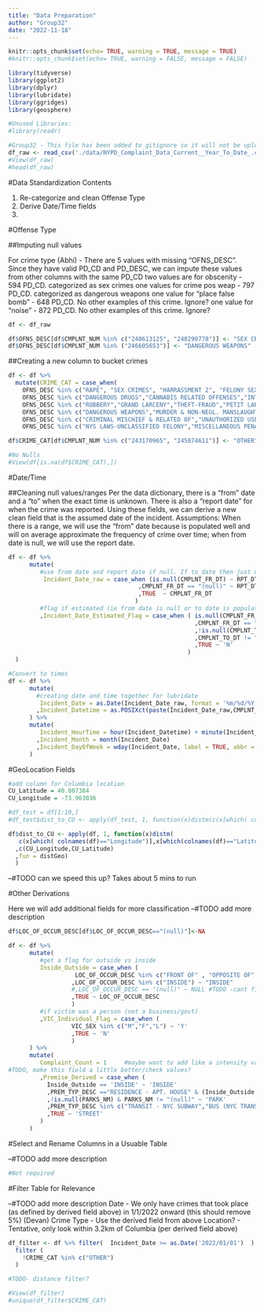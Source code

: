 ```yaml
---
title: "Data Preparation"
author: "Group32"
date: "2022-11-18"
---
```


```r
knitr::opts_chunk$set(echo= TRUE, warning = TRUE, message = TRUE)
#knitr::opts_chunk$set(echo= TRUE, warning = FALSE, message = FALSE)
```

```r
library(tidyverse)
library(ggplot2)
library(dplyr)
library(lubridate)
library(ggridges)
library(geosphere)

#Unused Libraries:
#library(readr)
```

```r
#Group32 - This file has been added to gitignore so it will not be uploaded. So we are on the same page and can run the same code, add the csv to your local project folder in a new subfolder "data". 
df_raw <- read_csv('./data/NYPD_Complaint_Data_Current__Year_To_Date_.csv')
#View(df_raw)
#head(df_raw)

```

#Data Standardization Contents

1) Re-categorize and clean Offense Type
2) Derive Date/Time fields
3) 



#Offense Type

##Imputing null values 

For crime type (Abhi) - There are 5 values with missing "OFNS_DESC". Since they have valid PD_CD and PD_DESC, we can impute these values from other columns with the same PD_CD
      two values are for obscenity - 594 PD_CD. categorized as sex crimes
      one values for crime pos weap - 797 PD_CD. categorized as dangerous weapons 
      one value for "place false bomb" - 648 PD_CD. No other examples of this crime. Ignore?
      one value for "noise" -  872 PD_CD. No other examples of this crime. Ignore?
      
```r
df <- df_raw

df$OFNS_DESC[df$CMPLNT_NUM %in% c("248613125", "248290778")] <- "SEX CRIMES"
df$OFNS_DESC[df$CMPLNT_NUM %in% ("246605653")] <- "DANGEROUS WEAPONS"

```

##Creating a new column to bucket crimes

```r
df <- df %>% 
  mutate(CRIME_CAT = case_when(
    OFNS_DESC %in% c("RAPE", "SEX CRIMES", "HARRASSMENT 2", "FELONY SEX CRIMES", "PROSTITUTION & RELATED OFFENSES") ~ "SEX CRIMES",
    OFNS_DESC %in% c("DANGEROUS DRUGS","CANNABIS RELATED OFFENSES","INTOXICATED & IMPAIRED DRIVING","ALCOHOLIC BEVERAGE CONTROL LAW","INTOXICATED/IMPAIRED DRIVING") ~ "DRUG AND ALCOHOL RELATED",
    OFNS_DESC %in% c("ROBBERY","GRAND LARCENY","THEFT-FRAUD","PETIT LARCENY","BURGLARY","GRAND LARCENY OF MOTOR VEHICLE","POSSESSION OF STOLEN PROPERTY","THEFT OF SERVICES","BURGLAR'S TOOLS","PETIT LARCENY OF MOTOR VEHICLE","OTHER OFFENSES RELATED TO THEF") ~ "THEFT OR BURGLARY",
    OFNS_DESC %in% c("DANGEROUS WEAPONS","MURDER & NON-NEGL. MANSLAUGHTER","KIDNAPPING & RELATED OFFENSES","HOMICIDE-NEGLIGENT,UNCLASSIFIE","HOMICIDE-NEGLIGENT-VEHICLE","KIDNAPPING","FELONY ASSAULT","ARSON","ASSAULT 3 & RELATED OFFENSES","UNLAWFUL POSS. WEAP. ON SCHOOL","MURDER & NON-NEGL. MANSLAUGHTER") ~ "MAJOR VIOLENT CRIMES",
    OFNS_DESC %in% c("CRIMINAL MISCHIEF & RELATED OF","UNAUTHORIZED USE OF A VEHICLE","FRAUDS","OFFENSES AGAINST PUBLIC SAFETY","DISORDERLY CONDUCT","JOSTLING","DISRUPTION OF A RELIGIOUS SERV","ESCAPE 3","OFF. AGNST PUB ORD SENSBLTY &","CRIMINAL TRESPASS","VEHICLE AND TRAFFIC LAWS","GAMBLING","OFFENSES AGAINST THE PERSON","OFFENSES INVOLVING FRAUD","FRAUDULENT ACCOSTING","ANTICIPATORY OFFENSES","LOITERING/GAMBLING (CARDS, DIC") ~ "FRAUD/GAMBLING AND MISC",
    OFNS_DESC %in% c("NYS LAWS-UNCLASSIFIED FELONY","MISCELLANEOUS PENAL LAW","FORGERY","OFFENSES AGAINST PUBLIC ADMINI","CHILD ABANDONMENT/NON SUPPORT","NYS LAWS-UNCLASSIFIED VIOLATION","OTHER STATE LAWS","OTHER STATE LAWS (NON PENAL LAW)","NEW YORK CITY HEALTH CODE","ADMINISTRATIVE CODE","OTHER STATE LAWS (NON PENAL LA","AGRICULTURE & MRKTS LAW-UNCLASSIFIED","ENDAN WELFARE INCOMP","OFFENSES RELATED TO CHILDREN") ~"OTHER"))

df$CRIME_CAT[df$CMPLNT_NUM %in% c("243170965", "245874611")] <- "OTHER"

#No Nulls
#View(df[is.na(df$CRIME_CAT),])

```




#Date/Time

##Cleaning null values/ranges
Per the data dictionary, there is a "from" date and a "to" when the exact time is unknown. There is also a "report date" for when the crime was reported. Using these fields, we can derive a new clean field that is the assumed date of the incident. Assumptions: When there is a range, we will use the "from" date because is populated well and will on average approximate the frequency of crime over time; when from date is null, we will use the report date. 

```r

df <- df %>%
      mutate(
         #use from date and report date if null. If to_date then just use from date and we can argue it averages out since new reports will start as other end
          Incident_Date_raw = case_when (is.null(CMPLNT_FR_DT) ~ RPT_DT
                                     ,CMPLNT_FR_DT == "(null)" ~ RPT_DT
                                     ,TRUE  ~ CMPLNT_FR_DT
                                    )
         #flag if estimated (ie from date is null or to date is populated)
         ,Incident_Date_Estimated_Flag = case_when ( is.null(CMPLNT_FR_DT) ~ 'Y'
                                                     ,CMPLNT_FR_DT == "(null)" ~ 'Y'
                                                     ,!is.null(CMPLNT_TO_DT) ~ 'Y'
                                                     ,CMPLNT_TO_DT != "(null)" ~ 'Y'
                                                     ,TRUE ~ 'N'
                                                   )
  ) 

#Convert to times
df <- df %>% 
      mutate(
        #creating date and time together for lubridate
         Incident_Date = as.Date(Incident_Date_raw, format = '%m/%d/%Y')
        ,Incident_Datetime = as.POSIXct(paste(Incident_Date_raw,CMPLNT_FR_TM), format = '%m/%d/%Y %H:%M:%S')
      ) %>%
      mutate(
         Incident_HourTime = hour(Incident_Datetime) + minute(Incident_Datetime)/60
        ,Incident_Month = month(Incident_Date)
        ,Incident_DayOfWeek = wday(Incident_Date, label = TRUE, abbr = TRUE)
      )

```

#GeoLocation Fields

```r
#add column for Columbia location
CU_Latitude = 40.807384
CU_Longitude = -73.963036

#df_test = df[1:10,]
#df_test$dist_to_CU <- apply(df_test, 1, function(x)distm(c(x[which( colnames(df)=="Longitude")],x[which(colnames(df)=="Latitude")]),c(x[which( colnames(df)=="CU_Longitude")],x[which( colnames(df)=="CU_Latitude")]),fun = distGeo))

df$dist_to_CU <- apply(df, 1, function(x)distm(
   c(x[which( colnames(df)=="Longitude")],x[which(colnames(df)=="Latitude")])
  ,c(CU_Longitude,CU_Latitude)
  ,fun = distGeo)
  )

```
--#TODO can we speed this up? Takes about 5 mins to run



#Other Derivations

Here we will add additional fields for more classification
--#TODO add more description

```r

df$LOC_OF_OCCUR_DESC[df$LOC_OF_OCCUR_DESC=="(null)"]<-NA

df <- df %>% 
      mutate(
         #get a flag for outside vs inside
         Inside_Outside = case_when ( 
                   LOC_OF_OCCUR_DESC %in% c("FRONT OF" , "OPPOSITE OF" , "REAR OF") ~ "OUTSIDE"
                  ,LOC_OF_OCCUR_DESC %in% c("INSIDE") ~ "INSIDE"
                  #,LOC_OF_OCCUR_DESC == "(null)" ~ NULL #TODO -cant figure this out error
                  ,TRUE ~ LOC_OF_OCCUR_DESC  
                  )
         #if victim was a person (not a business/govt)
         ,VIC_Individual_Flag = case_when (
                  VIC_SEX %in% c("M","F","L") ~ 'Y'
                  ,TRUE ~ 'N'
                  )
      ) %>% 
      mutate(
         Complaint_Count = 1     #maybe want to add like a intensity value or something?
#TODO, make this field a little better/check values?
         ,Premise_Derived = case_when (
           Inside_Outside == 'INSIDE' ~ 'INSIDE'
           ,PREM_TYP_DESC =="RESIDENCE - APT. HOUSE" & (Inside_Outside == "(null)" | is.null(Inside_Outside)) ~ 'INSIDE'
           ,!is.null(PARKS_NM) & PARKS_NM != "(null)" ~ 'PARK'
           ,PREM_TYP_DESC %in% c("TRANSIT - NYC SUBWAY","BUS (NYC TRANSIT)","TRANSIT FACILITY (OTHER)") ~ 'SUBWAY'
           ,TRUE ~ 'STREET'
         )
      )

```


#Select and Rename Columns in a Usuable Table

--#TODO add more description

```r
#Not required
```


#Filter Table for Relevance

--#TODO add more description
Date - We only have crimes that took place (as defined by derived field above) in 1/1/2022 onward (this should remove 5%) (Devan)
  Crime Type - Use the derived field from above 
  Location? - Tentative, only look within 3.2km of Columbia (per derived field above)
  
```r
df_filter <- df %>% filter(  Incident_Date >= as.Date('2022/01/01')  ) %>%
  filter (
    !CRIME_CAT %in% c("OTHER")
  )

#TODO- distance filter?

#View(df_filter)
#unique(df_filter$CRIME_CAT)

```



